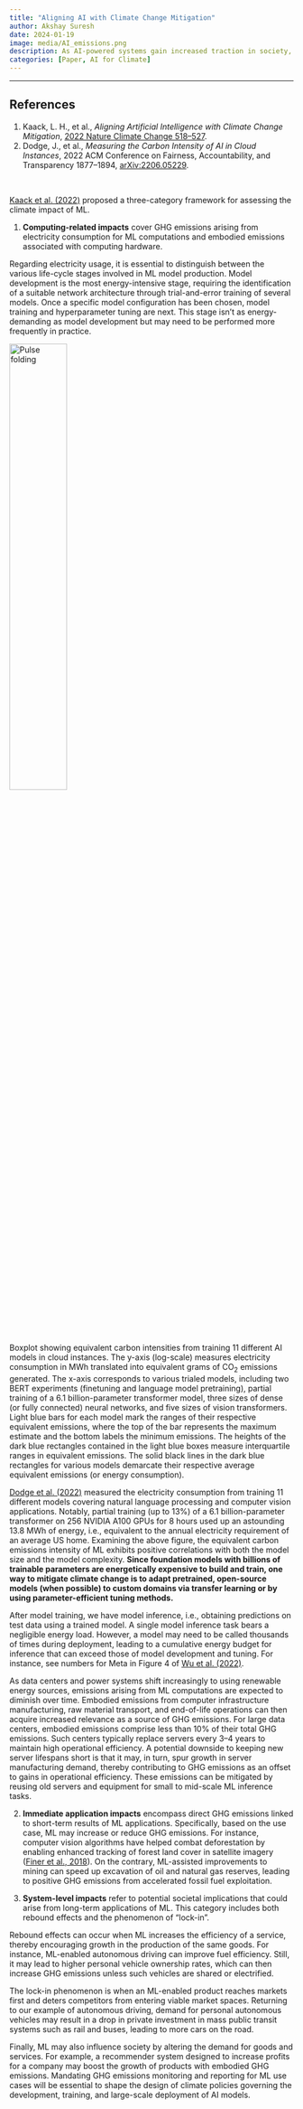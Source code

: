 ```yaml
---
title: "Aligning AI with Climate Change Mitigation"
author: Akshay Suresh
date: 2024-01-19
image: media/AI_emissions.png
description: As AI-powered systems gain increased traction in society, a key concern to address is the climate cost of deploying such powerful models at scale. Depending on the model complexity and the intended applications, AI can accelerate or decrease greenhouse gas (GHG) emissions. Though AI systems accounted for $\leq 1.4\%$ of global GHG emissions in 2020, the growing demand for billion-parameter foundational models may lead to an explosive surge in GHG emissions unless carefully quantified and accounted for. Here, I summarize my learnings from the framework devised by [Kaack et al. (2022)](https://doi.org/10.1038/s41558-022-01377-7) for evaluating the GHG emissions impact of machine learning (ML) systems.
categories: [Paper, AI for Climate]
---
```

---

:::{.callout-note}
# References
1. Kaack, L. H., et al., *Aligning Artificial Intelligence with Climate Change Mitigation*, [2022 Nature Climate Change 518–527](https://doi.org/10.1038/s41558-022-01377-7). 
2. Dodge, J., et al., *Measuring the Carbon Intensity of AI in Cloud Instances*, 2022 ACM Conference on Fairness, Accountability, and Transparency 1877–1894, [arXiv:2206.05229](https://arxiv.org/abs/2206.05229).
:::
<br>

[Kaack et al. (2022)](https://doi.org/10.1038/s41558-022-01377-7) proposed a three-category framework for assessing the climate impact of ML.

(@) **Computing-related impacts** cover GHG emissions arising from electricity consumption for ML computations and embodied emissions associated with computing hardware.

Regarding electricity usage, it is essential to distinguish between the various life-cycle stages involved in ML model production. Model development is the most energy-intensive stage, requiring the identification of a suitable network architecture through trial-and-error training of several models. Once a specific model configuration has been chosen, model training and hyperparameter tuning are next. This stage isn’t as energy-demanding as model development but may need to be performed more frequently in practice. 

<img class="center-img" src="media/AI_emissions.png" width=45% alt="Pulse folding" >

:::{.figure-caption}
Boxplot showing equivalent carbon intensities from training 11 different AI models in cloud instances. The y-axis (log-scale) measures electricity consumption in MWh translated into equivalent grams of CO$_2$ emissions generated. The x-axis corresponds to various trialed models, including two BERT experiments (finetuning and language model pretraining), partial training of a 6.1&nbsp;billion-parameter transformer model, three sizes of dense (or fully connected) neural networks, and five sizes of vision transformers. Light blue bars for each model mark the ranges of their respective equivalent emissions, where the top of the bar represents the maximum estimate and the bottom labels the minimum emissions. The heights of the dark blue rectangles contained in the light blue boxes measure interquartile ranges in equivalent emissions. The solid black lines in the dark blue rectangles for various models demarcate their respective average equivalent emissions (or energy consumption).
:::

[Dodge et al. (2022)](https://arxiv.org/abs/2206.05229) measured the electricity consumption from training 11 different models covering natural language processing and computer vision applications. Notably, partial training (up to 13%) of a 6.1&nbsp;billion-parameter transformer on 256&nbsp;NVIDIA A100 GPUs for 8&nbsp;hours used up an astounding 13.8&nbsp;MWh of energy, i.e., equivalent to the annual electricity requirement of an average US home. Examining the above figure, the equivalent carbon emissions intensity of ML exhibits positive correlations with both the model size and the model complexity. **Since foundation models with billions of trainable parameters are energetically expensive to build and train, one way to mitigate climate change is to adapt pretrained, open-source models (when possible) to custom domains via transfer learning or by using parameter-efficient tuning methods.**

After model training, we have model inference, i.e., obtaining predictions on test data using a trained model. A single model inference task bears a negligible energy load. However, a model may need to be called thousands of times during deployment, leading to a cumulative energy budget for inference that can exceed those of model development and tuning. For instance, see numbers for Meta in Figure&nbsp;4 of [Wu et al. (2022)](https://arxiv.org/abs/2111.00364).

As data centers and power systems shift increasingly to using renewable energy sources, emissions arising from ML computations are expected to diminish over time. Embodied emissions from computer infrastructure manufacturing, raw material transport, and end-of-life operations can then acquire increased relevance as a source of GHG emissions. For large data centers, embodied emissions comprise less than 10% of their total GHG emissions. Such centers typically replace servers every 3&ndash;4&nbsp;years to maintain high operational efficiency. A potential downside to keeping new server lifespans short is that it may, in turn, spur growth in server manufacturing demand, thereby contributing to GHG emissions as an offset to gains in operational efficiency. These emissions can be mitigated by reusing old servers and equipment for small to mid-scale ML inference tasks.

(@) **Immediate application impacts** encompass direct GHG emissions linked to short-term results of ML applications. Specifically, based on the use case, ML may increase or reduce GHG emissions. For instance, computer vision algorithms have helped combat deforestation by enabling enhanced tracking of forest land cover in satellite imagery ([Finer et al., 2018](https://doi.org/10.1126/science.aat1203)). On the contrary, ML-assisted improvements to mining can speed up excavation of oil and natural gas reserves, leading to positive GHG emissions from accelerated fossil fuel exploitation.

(@) **System-level impacts** refer to potential societal implications that could arise from long-term applications of ML. This category includes both rebound effects and the phenomenon of "lock-in". 

Rebound effects can occur when ML increases the efficiency of a service, thereby encouraging growth in the production of the same goods. For instance, ML-enabled autonomous driving can improve fuel efficiency. Still, it may lead to higher personal vehicle ownership rates, which can then increase GHG emissions unless such vehicles are shared or electrified.

The lock-in phenomenon is when an ML-enabled product reaches markets first and deters competitors from entering viable market spaces. Returning to our example of autonomous driving, demand for personal autonomous vehicles may result in a drop in private investment in mass public transit systems such as rail and buses, leading to more cars on the road.

Finally, ML may also influence society by altering the demand for goods and services. For example, a recommender system designed to increase profits for a company may boost the growth of products with embodied GHG emissions. Mandating GHG emissions monitoring and reporting for ML use cases will be essential to shape the design of climate policies governing the development, training, and large-scale deployment of AI models.



